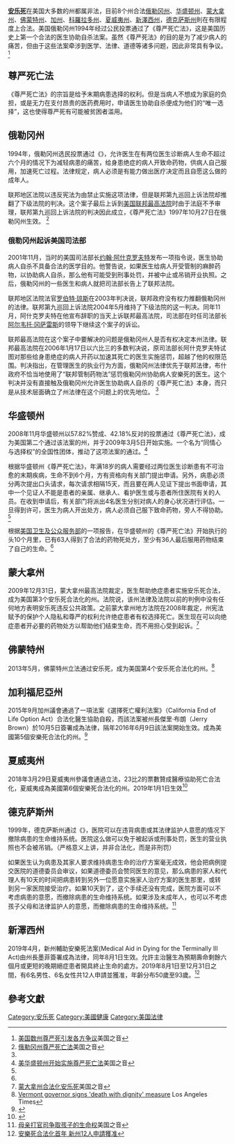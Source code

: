 {{noteTA
|G1=USState
}}
'''[[安乐死|安乐死]]'''在美国大多数的州都属非法，目前8个州合法[[俄勒冈州|俄勒冈州]]、[[华盛顿州|华盛顿州]]、[[蒙大拿州|蒙大拿州]]、[[佛蒙特州|佛蒙特州]]、[[加州|加州]]、[[科羅拉多州|科羅拉多州]]、[[夏威夷州|夏威夷州]]、[[新澤西州|新澤西州]]，[[德克萨斯州|德克萨斯州]]則在有限程度上合法。美国俄勒冈州1994年经过公民投票通过了《尊严死亡法》，这是美国历史上第一个合法的医生协助自杀法案。虽然《尊严死法》的目的是为了减少病人的痛苦，但由于这些法案牵涉到医学、法律、道德等诸多问题，因此非常具有争议。<ref name="美国数州尊严死引发各方争议">[http://www1.voanews.com/chinese/news/social-issues/Death-with-Dignity-Act-20100318-88460312.html 美国数州尊严死引发各方争议]{{Dead link|date=2019年12月 |bot=InternetArchiveBot |fix-attempted=yes }}美国之音</ref>

== 尊严死亡法 ==
《尊严死亡法》的宗旨是给予末期病患选择的权利。但是当病人不想成为家庭的负担，或是无力在支付昂贵的医药费用时，申请医生协助自杀便成为他们的“唯一选择”，这也使得尊严死有可能被贫困者滥用。

== 俄勒冈州 ==
1994年，俄勒冈州选民投票通过《{{tsl|en|Oregon Death with Dignity Act|尊严死亡法案}}》，允许医生在有两位医生诊断病人生命不超过六个月的情况下为减轻病患的痛苦，给身患绝症的病人开致命药物，供病人自己服用，加速死亡过程。法律规定，病人必须是有能力做出医疗决定而且自愿这么做的成年人。

联邦地区法院以违反宪法为由禁止实施这项法律，但是联邦第九巡回上诉法院却推翻了下级法院的判决。这个案子最后上诉到[[美国联邦最高法院|美国联邦最高法院]]时由于法庭不予审理，联邦第九巡回上诉法院的判决因此成立，《尊严死亡法》1997年10月27日在俄勒冈州生效。 <ref name="俄勒冈州尊严死亡法">[http://www1.voanews.com/chinese/news/a-21-w2006-01-29-voa69-63203222.html 俄勒冈州尊严死亡法]{{Dead link|date=2019年12月 |bot=InternetArchiveBot |fix-attempted=yes }}美国之音</ref>

=== 俄勒冈州起诉美国司法部===

2001年11月，当时的美国司法部长[[约翰·阿什克罗夫特|约翰·阿什克罗夫特]]发布一项指令说，医生协助病人自杀不具备合法的医学目的。他警告说，如果医生给病人开受管制的麻醉药物，以协助病人自杀，那么他有可能受到刑事处罚，并被中止或吊销开业执照。之后，俄勒冈州的一些医生和病人就把司法部长告上了联邦法院。

联邦地区法院法官[[罗伯特·琼斯|罗伯特·琼斯]]在2003年判决说，联邦政府没有权力推翻俄勒冈州的法律。联邦第九巡回上诉法院2004年5月维持了下级法院的这一判决。同年11月，阿什克罗夫特在他宣布辞职的当天上诉联邦最高法院，司法部在时任司法部长[[阿尔韦托·冈萨雷斯|阿尔韦托·冈萨雷斯]]的领导下继续这个案子的诉讼。

联邦最高法院在这个案子中要解决的问题是俄勒冈州人是否有权决定本州法律。联邦最高法院在2006年1月17日以六比三的多数判决说，原司法部长阿什克罗夫特试图对那些给身患绝症的病人开药以加速其死亡的医生实施惩罚，超越了他的权限范围。判决指出，在管理医生的执业行为方面，俄勒冈州法律优先于联邦法律，布什政府不恰当地使用了“联邦管制药物法”惩罚俄勒冈州协助病人安樂死的医生。这个判决并没有直接触及俄勒冈州允许医生协助病人自杀的《尊严死亡法》本身，而只是从技术层面确立了州法律在这个问题上的优先地位。 <ref name="俄勒冈州尊严死亡法"/>

== 华盛顿州 ==
2008年11月华盛顿州以57.82%赞成、42.18%反对的投票通过《尊严死亡法》，成为美国第二个通过该法案的州，并于2009年3月5日开始实施。一个名为“同情心与选择权”的全国性团体，推动了这项法案的通过。<ref>[http://www1.voanews.com/chinese/news/a-21-w2009-03-05-voa80-61330442.html 美华盛顿州开始实施尊严死亡法]{{Dead link|date=2019年12月 |bot=InternetArchiveBot |fix-attempted=yes }}美国之音</ref>

根据华盛顿州《尊严死亡法》，年满18岁的病人需要经过两位医生诊断患有不可治愈的末期疾病，生命不到6个月，方有资格向有关部门提出申请。另外，病患必须分两次提出口头请求，每次请求相隔15天，而且要在两人见证下提出书面申请，其中一个见证人不能是患者的亲属、继承人、看护医生或与患者所住医院有关的人员。在收到申请后，有关部门将派出4名医生分别对病人的身心状况进行评估。一旦得到许可，医生为病人开出处方，病人必须自己服下致命药物，旁人不得协助。<ref name="美国数州尊严死引发各方争议"/>

根据[[美国卫生及公众服务部|美国卫生及公众服务部]]的一项报告，在华盛顿州的《尊严死亡法》开始执行的头10个月里，已有63人得到了合法的药物死处方，至少有36人最后服用药物结束了自己的生命。<ref name="美国数州尊严死引发各方争议"/>

== 蒙大拿州 ==
2009年12月31日，蒙大拿州最高法院裁定，医生帮助绝症患者实施安乐死合法，成为美国第3个安乐死合法化的州。法院说，该州法律及法院以前的判例中没有任何地方表明安乐死违反公共政策。之前蒙大拿州地方法院在2008年裁定，州宪法赋予的保护个人隐私和尊严的权利允许绝症患者有权选择死亡。医生现在可以向绝症患者开必要的药物处方以帮助他们结束生命，而不用担心受到起诉。<ref>[http://www1.voanews.com/chinese/news/US/US-ASSISTED-SUICIDE-20100101-80455557.html 蒙大拿州合法化安乐死]{{Dead link|date=2019年12月 |bot=InternetArchiveBot |fix-attempted=yes }}美国之音</ref>

== 佛蒙特州 ==
2013年5月，佛蒙特州立法通过安乐死，成为美国第4个安乐死合法化的州。<ref>[http://articles.latimes.com/2013/may/20/nation/la-na-nn-vermont-governor-signs-death-with-dignity-measure-20130520 Vermont governor signs 'death with dignity' measure] {{Wayback|url=http://articles.latimes.com/2013/may/20/nation/la-na-nn-vermont-governor-signs-death-with-dignity-measure-20130520 |date=20130709024503 }}Los Angeles Times</ref>
==加利福尼亞州==

2015年9月加州議會通過了一項法案《選擇死亡權利法案》（California End of Life Option Act）合法化醫生協助自殺，而該法案被州長傑里·布朗（Jerry Brown）於10月5日簽署成為法律，隔年2016年6月9日該法案開始生效。成為美國第5個安樂死合法化的州。<ref>{{Cite web |url=http://www.appledaily.com.tw/realtimenews/article/new/20160609/882240/ |title=全美第5州　加州安樂死法案周四生效 |accessdate=2016-11-11 |archive-date=2016-11-12 |archive-url=https://web.archive.org/web/20161112015414/http://www.appledaily.com.tw/realtimenews/article/new/20160609/882240/ |dead-url=no }}</ref>
==夏威夷州==
2018年3月29日夏威夷州參議會通過立法，23比2的票數贊成醫療協助死亡合法化，夏威夷成為美國第6個安樂死合法化的州。2019年1月1日生效<ref>{{Cite web |url=https://www.chinatimes.com/realtimenews/20180330004289-260408 |title=夏威夷州合法化安樂死 成為美國第六州 |accessdate=2018-10-23 |archive-date=2018-10-23 |archive-url=https://web.archive.org/web/20181023160452/https://www.chinatimes.com/realtimenews/20180330004289-260408 |dead-url=no }}</ref>

== 德克萨斯州 ==
1999年，德克萨斯州通过《{{tsl|en|Advance Directives Act|事先指示法}}》，医院可以在违背病患或其法律监护人意愿的情况下撤除病患的生命维持系统。医院这么做可以免于被起诉或刑事处罚，医生的营业执照也不会被吊销。（严格意义上讲，并非合法化，而是非刑罚）

如果医生认为病患及其家人要求维持病患生命的治疗方案毫无成效，他会把病例提交医院的道德委员会审议，如果道德委员会赞同医生的意见，那么病患的家人和代理人有10天的时间把病患转到另外一位愿意实施家人治疗方案的医生那里，或转到另一家医院接受治疗。如果10天到了，这个手续还没有完成，医院方面可以不考虑病患的意愿，而撤除病患的生命维持系统。如果涉及未成年人，也可以不考虑孩子父母和法律监护人的意愿，而撤除病患的生命维持系统。<ref>[http://www1.voanews.com/chinese/news/a-21-w2007-06-22-voa60-63151982.html 母亲打官司争取孩子的生命权]{{Dead link|date=2019年12月 |bot=InternetArchiveBot |fix-attempted=yes }}美国之音</ref>

==新澤西州 ==
2019年4月，新州輔助安樂死法案(Medical Aid in Dying for the Terminally Ill Act)由州長墨菲簽署成為法律，同年8月1日生效。允許主治醫生為預期壽命剩餘六個月或更短的晚期絕症患者開具終止生命的處方。2019年8月1日至12月31日之間，有6名男性、6名女性共12人申請並獲准，年齡分布50歲至93歲。<ref>[https://tw.news.yahoo.com/%E5%AE%89%E6%A8%82%E6%AD%BB%E5%90%88%E6%B3%95%E5%8C%96%E9%A6%96%E5%B9%B4-%E6%96%B0%E5%B7%9E12%E4%BA%BA%E7%94%B3%E8%AB%8B%E7%8D%B2%E5%87%86-220000482.html 安樂死合法化首年 新州12人申請獲准]</ref>
==參考文獻==
{{reflist}}

{{VOA}}

[[Category:安乐死|Category:安乐死]]
[[Category:美國健康|Category:美國健康]]
[[Category:美国法律|Category:美国法律]]
